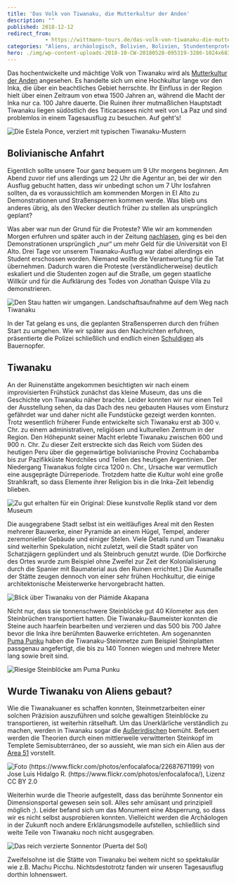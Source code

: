 ```yaml
---
title: 'Das Volk von Tiwanaku, die Mutterkultur der Anden'
description: ""
published: 2018-12-12
redirect_from: 
            - https://wittmann-tours.de/das-volk-von-tiwanaku-die-mutterkultur-der-anden/
categories: "Aliens, archäologisch, Bolivien, Bolivien, Stundentenprotest, Tiwanaku"
hero: ./img/wp-content-uploads-2018-10-CW-20180528-095319-3286-1024x683.jpg
---
```

Das hochentwickelte und mächtige Volk von Tiwanaku wird als [Mutterkultur der Anden](https://de.wikipedia.org/wiki/Tiwanaku) angesehen. Es handelte sich um eine Hochkultur lange vor den Inka, die über ein beachtliches Gebiet herrschte. Ihr Einfluss in der Region hielt über einen Zeitraum von etwa 1500 Jahren an, während die Macht der Inka nur ca. 100 Jahre dauerte. Die Ruinen ihrer mutmaßlichen Hauptstadt Tiwanaku liegen südöstlich des Titicacasees nicht weit von La Paz und sind problemlos in einem Tagesausflug zu besuchen. Auf geht's!

![Die Estela Ponce, verziert mit typischen Tiwanaku-Mustern](./img/wp-content-uploads-2018-10-CW-20180528-095319-3286-1024x683.jpg)![]()

<!--more-->

## Bolivianische Anfahrt

Eigentlich sollte unsere Tour ganz bequem um 9 Uhr morgens beginnen. Am Abend zuvor rief uns allerdings um 22 Uhr die Agentur an, bei der wir den Ausflug gebucht hatten, dass wir unbedingt schon um 7 Uhr losfahren sollten, da es voraussichtlich am kommenden Morgen in El Alto zu Demonstrationen und Straßensperren kommen werde. Was blieb uns anderes übrig, als den Wecker deutlich früher zu stellen als ursprünglich geplant?

Was aber war nun der Grund für die Proteste? Wie wir am kommenden Morgen erfuhren und später auch in der Zeitung [nachlasen](https://www.eldeber.com.bo/bolivia/Estudiante-de-El-Alto-muere-por-impacto-de-una-canica-la-UPEA-desconfia--20180525-0005.html#), ging es bei den Demonstrationen ursprünglich „nur“ um mehr Geld für die Universität von El Alto. Drei Tage vor unserem Tiwanaku-Ausflug war dabei allerdings ein Student erschossen worden. Niemand wollte die Verantwortung für die Tat übernehmen. Dadurch waren die Proteste (verständlicherweise) deutlich eskaliert und die Studenten zogen auf die Straße, um gegen staatliche Willkür und für die Aufklärung des Todes von Jonathan Quispe Vila zu demonstrieren.

![Den Stau hatten wir umgangen. Landschaftsaufnahme auf dem Weg nach Tiwanaku](./img/wp-content-uploads-2018-10-CW-20180528-065748-1715-1024x576.jpg)

In der Tat gelang es uns, die geplanten Straßensperren durch den frühen Start zu umgehen. Wie wir später aus den Nachrichten erfuhren, präsentierte die Polizei schließlich und endlich einen [Schuldigen](http://www.la-razon.com/sociedad/Identifican-subteniente-Policia-Jonathan-Quispe-Bolivia_0_2938506143.html) als Bauernopfer.

## Tiwanaku

An der Ruinenstätte angekommen besichtigten wir nach einem improvisierten Frühstück zunächst das kleine Museum, das uns die Geschichte von Tiwanaku näher brachte. Leider konnten wir nur einen Teil der Ausstellung sehen, da das Dach des neu gebauten Hauses vom Einsturz gefährdet war und daher nicht alle Fundstücke gezeigt werden konnten. Trotz wesentlich früherer Funde entwickelte sich Tiwanaku erst ab 300 v. Chr. zu einem administrativen, religiösen und kulturellen Zentrum in der Region. Den Höhepunkt seiner Macht erlebte Tiwanaku zwischen 600 und 900 n. Chr. Zu dieser Zeit erstreckte sich das Reich vom Süden des heutigen Peru über die gegenwärtige bolivianische Provinz Cochabamba bis zur Pazifikküste Nordchiles und Teilen des heutigen Argentinien. Der Niedergang Tiwanakus folgte circa 1200 n. Chr., Ursache war vermutlich eine ausgeprägte Dürreperiode. Trotzdem hatte die Kultur wohl eine große Strahlkraft, so dass Elemente ihrer Religion bis in die Inka-Zeit lebendig blieben.

![Zu gut erhalten für ein Original: Diese kunstvolle Replik stand vor dem Museum](./img/wp-content-uploads-2018-10-CW-20180528-084707-1722-1024x683.jpg)

Die ausgegrabene Stadt selbst ist ein weitläufiges Areal mit den Resten mehrerer Bauwerke, einer Pyramide an einem Hügel, Tempel, anderer zeremonieller Gebäude und einiger Stelen. Viele Details rund um Tiwanaku sind weiterhin Spekulation, nicht zuletzt, weil die Stadt später von Schatzjägern geplündert und als Steinbruch genutzt wurde. (Die Dorfkirche des Ortes wurde zum Beispiel ohne Zweifel zur Zeit der Kolonialisierung durch die Spanier mit Baumaterial aus den Ruinen errichtet.) Die Ausmaße der Stätte zeugen dennoch von einer sehr frühen Hochkultur, die einige architektonische Meisterwerke hervorgebracht hatten.

![Blick über Tiwanaku von der Piámide Akapana](http://wittmann-tours.de/wp-content/uploads/2018/10/CW-20180528-090620-1725-1024x683.jpg)

Nicht nur, dass sie tonnenschwere Steinblöcke gut 40 Kilometer aus den Steinbrüchen transportiert hatten. Die Tiwanaku-Baumeister konnten die Steine auch haarfein bearbeiten und verzieren und das 500 bis 700 Jahre bevor die Inka ihre berühmten Bauwerke errichteten. Am sogenannten [Puma Punku](https://de.wikipedia.org/wiki/Pumapunku) haben die Tiwanaku-Steinmetze zum Beispiel Steinplatten passgenau angefertigt, die bis zu 140 Tonnen wiegen und mehrere Meter lang sowie breit sind.

![Riesige Steinblöcke am Puma Punku](http://wittmann-tours.de/wp-content/uploads/2018/10/CW-20180528-101924-1768-1024x683.jpg)

## Wurde Tiwanaku von Aliens gebaut?

Wie die Tiwanakuaner es schaffen konnten, Steinmetzarbeiten einer solchen Präzision auszuführen und solche gewaltigen Steinblöcke zu transportieren, ist weiterhin rätselhaft. Um das Unerklärliche verständlich zu machen, werden in Tiwanaku sogar die [Außerirdischen](https://www.ancient-code.com/the-alien-connection-the-pre-inca-tiwanaku-culture/) bemüht. Befeuert werden die Theorien durch einen mittlerweile verwitterten Steinkopf im Templete Semisubterráneo, der so aussieht, wie man sich ein Alien aus der [Area 51](https://de.wikipedia.org/wiki/Area_51#UFO-_und_Verschw%C3%B6rungstheorien) vorstellt.

![Foto (https://www.flickr.com/photos/enfocalafoca/22687671199) von Jose Luis Hidalgo R. (https://www.flickr.com/photos/enfocalafoca/), Lizenz CC BY 2.0](http://wittmann-tours.de/wp-content/uploads/2018/11/22687671199_71e956844f_z.jpg)![]()![]()

Weiterhin wurde die Theorie aufgestellt, dass das berühmte Sonnentor ein Dimensionsportal gewesen sein soll. Alles sehr amüsant und prinzipiell möglich ;). Leider befand sich um das Monument eine Absperrung, so dass wir es nicht selbst ausprobieren konnten. Vielleicht werden die Archäologen in der Zukunft noch andere Erklärungsmodelle aufstellen, schließlich sind weite Teile von Tiwanaku noch nicht ausgegraben.

![Das reich verzierte Sonnentor (Puerta del Sol)](http://wittmann-tours.de/wp-content/uploads/2018/10/CW-20180528-100018-1756-1024x683.jpg)

Zweifelsohne ist die Stätte von Tiwanaku bei weitem nicht so spektakulär wie z.B. Machu Picchu. Nichtsdestotrotz fanden wir unseren Tagesausflug dorthin lohnenswert.
